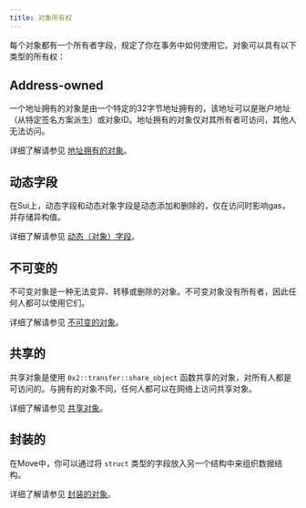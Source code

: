```yaml
---
title: 对象所有权
---
```


每个对象都有一个所有者字段，规定了你在事务中如何使用它。对象可以具有以下类型的所有权：

## Address-owned

一个地址拥有的对象是由一个特定的32字节地址拥有的，该地址可以是账户地址（从特定签名方案派生）或对象ID。地址拥有的对象仅对其所有者可访问，其他人无法访问。

详细了解请参见 [地址拥有的对象](./object-ownership/address-owned.mdx)。

## 动态字段

在Sui上，动态字段和动态对象字段是动态添加和删除的，仅在访问时影响gas，并存储异构值。

详细了解请参见 [动态（对象）字段](./dynamic-fields.mdx)。

## 不可变的

不可变对象是一种无法变异、转移或删除的对象。不可变对象没有所有者，因此任何人都可以使用它们。

详细了解请参见 [不可变的对象](./object-ownership/immutable.mdx)。

## 共享的

共享对象是使用 `0x2::transfer::share_object` 函数共享的对象，对所有人都是可访问的。与拥有的对象不同，任何人都可以在网络上访问共享对象。

详细了解请参见 [共享对象](./object-ownership/shared.mdx)。

## 封装的

在Move中，你可以通过将 `struct` 类型的字段放入另一个结构中来组织数据结构。

详细了解请参见 [封装的对象](./object-ownership/wrapped.mdx)。
